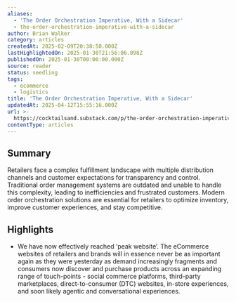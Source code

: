 ```yaml
---
aliases:
  - 'The Order Orchestration Imperative, With a Sidecar'
  - the-order-orchestration-imperative-with-a-sidecar
author: Brian Walker
category: articles
createdAt: 2025-02-09T20:38:50.000Z
lastHighlightedOn: 2025-01-30T21:56:06.098Z
publishedOn: 2025-01-30T00:00:00.000Z
source: reader
status: seedling
tags:
  - ecommerce
  - logistics
title: 'The Order Orchestration Imperative, With a Sidecar'
updatedAt: 2025-04-12T15:55:16.000Z
url: >-
  https://cocktailsand.substack.com/p/the-order-orchestration-imperative?utm_source=post-email-title&publication_id=1376386&post_id=156117062&utm_campaign=email-post-title&isFreemail=true&r=og9hp&triedRedirect=true&utm_medium=email
contentType: articles
---
```

## Summary

Retailers face a complex fulfillment landscape with multiple distribution channels and customer expectations for transparency and control. Traditional order management systems are outdated and unable to handle this complexity, leading to inefficiencies and frustrated customers. Modern order orchestration solutions are essential for retailers to optimize inventory, improve customer experiences, and stay competitive.

## Highlights

- We have now effectively reached ‘peak website’. The eCommerce websites of retailers and brands will in essence never be as important again as they were yesterday as demand increasingly fragments and consumers now discover and purchase products across an expanding range of touch-points - social commerce platforms, third-party marketplaces, direct-to-consumer (DTC) websites, in-store experiences, and soon likely agentic and conversational experiences.
